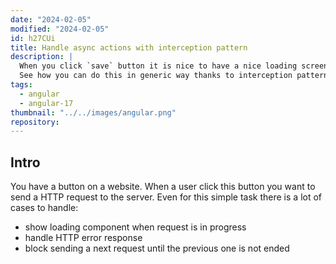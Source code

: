 ```yaml
---
date: "2024-02-05"
modified: "2024-02-05"
id: h27CUi
title: Handle async actions with interception pattern
description: |
  When you click `save` button it is nice to have a nice loading screen.
  See how you can do this in generic way thanks to interception pattern.
tags:
  - angular
  - angular-17
thumbnail: "../../images/angular.png"
repository:
---
```


## Intro

You have a button on a website.
When a user click this button you want to send a HTTP request to the server.
Even for this simple task there is a lot of cases to handle:

- show loading component when request is in progress
- handle HTTP error response
- block sending a next request until the previous one is not ended


<ExampleForm client:visible />
